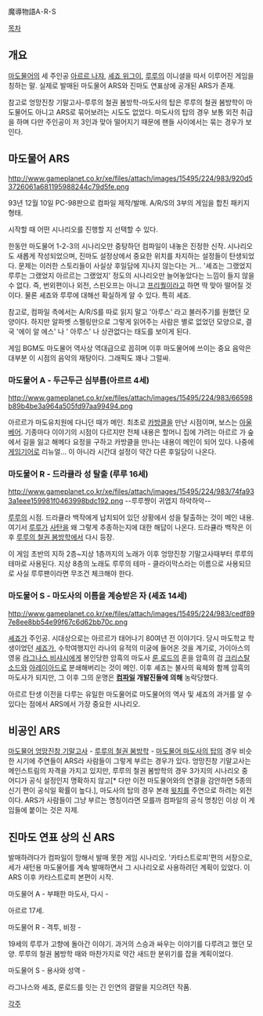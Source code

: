 魔導物語A･R･S

[[목차]]

== 개요 ==
[[마도물어]]의 세 주인공 [[아르르 나쟈]], [[셰죠 위그이]], [[루루(뿌요뿌요 시리즈)|루루]]의 이니셜을 따서 이루어진 게임을 칭하는 말. 실제로 발매된 마도물어 ARS와 진마도 연표상에 공개된 ARS가 존재.

참고로 엉망진창 기말고사-루루의 철권 봄방학-마도사의 탑은 루루의 철권 봄방학이 마도물어도 아니고 ARS로 묶어보려는 시도도 없었다. 마도사의 탑의 경우 보통 외전 취급을 하며 다만 주인공이 저 3인과 맞아 떨어지기 때문에 팬들 사이에서는 묶는 경우가 보인다.

== 마도물어 ARS ==
http://www.gameplanet.co.kr/xe/files/attach/images/15495/224/983/920d53726061a681195988244c79d5fe.png

93년 12월 10일 PC-98판으로 컴파일 제작/발매. A/R/S의 3부의 게임을 합친 패키지형태. 

시작할 때 어떤 시나리오를 진행할 지 선택할 수 있다.

한동안 마도물어 1-2-3의 시나리오만 중탕하던 컴파일이 내놓은 진정한 신작. 시나리오도 새롭게 작성되었으며, 진마도 설정상에서 중요한 위치를 차지하는 설정들이 탄생되었다. 문제는 이러한 스토리들이 사실상 후일담에 지나지 않는다는 거... '셰죠는 그랬었지 루루는 그랬었지 아르르는 그랬었지' 정도의 시나리오만 늘어놓았다는 느낌이 들지 않을 수 없다. 즉, 번외편이나 외전, 스핀오프는 아니고 [[프리퀄]]이라고 하면 딱 맞아 떨어질 것이다. 물론 셰죠와 루루에 대해선 확실하게 알 수 있다. 특히 셰죠.

참고로, 컴파일 측에서는 A/R/S를 따로 읽지 말고 '아루스' 라고 불러주기를 원했던 모양이다. 하지만 알파벳 스펠링만으로 그렇게 읽어주는 사람은 별로 없었던 모양으로, 결국 '에이 알 에스' 나 ' 아루스' 나 상관없다는 태도를 보이게 된다.

게임 BGM도 마도물어 역사상 역대급으로 꼽히며 이후 마도물어에 쓰이는 중요 음악은 대부분 이 시점의 음악의 재탕이다. 그래픽도 꽤나 그럴싸.

=== 마도물어 A - 두근두근 심부름(아르르 4세) ===
http://www.gameplanet.co.kr/xe/files/attach/images/15495/224/983/66598b89b4be3a964a505fd97aa99494.png

아르르가 마도유치원에 다니던 때가 메인. 최초로 [[카방클]]을 만난 시점이며, 보스는 [[아울베어]]. 기종마다 이야기의 시점이 다르지만 전체 내용은 할머니 집에 가려는 아르르 가 숲에서 길을 잃고 해메다 요정을 구하고 카방클을 만나는 내용이 메인이 되어 있다. 나중에 [[게임기어]]로 리뉴얼... 이 아니라 시간대 설정이 약간 다른 후일담이 나온다.

=== 마도물어 R - 드라큘라 성 탈출 (루루 16세) ===
http://www.gameplanet.co.kr/xe/files/attach/images/15495/224/983/74fa933a1eee159981f0463998bdc192.png
--루루쨩이 귀엽지 하악하악--

[[루루(뿌요뿌요 시리즈)|루루]]의 시점. 드라큘라 백작에게 납치되어 있던 상황에서 성을 탈출하는 것이 메인 내용. 여기서 [[루루(뿌요뿌요 시리즈)|루루]]가 [[사탄(마도물어 시리즈)|사탄]]을 왜 그렇게 추종하는지에 대한 해답이 나온다. 드라큘라 백작은 이후 [[루루의 철권 봄방학]]에서 다시 등장.

이 게임 초반의 지하 2층~지상 1층까지의 노래가 이후 엉망진창 기말고사때부터 루루의 테마로 사용된다. 지상 8층의 노래도 루루의 테마 - 클라이막스라는 이름으로 사용되므로 사실 루루팬이라면 무조건 체크해야 한다.

=== 마도물어 S - 마도사의 이름을 계승받은 자 (셰죠 14세) ===
http://www.gameplanet.co.kr/xe/files/attach/images/15495/224/983/cedf897e8ee8bb54e99f67c6d62bb70c.png
 
[[셰죠]]가 주인공. 시대상으로는 아르르가 태어나기 80여년 전 이야기다. 당시 마도학교 학생이었던 [[셰죠]]가, 수학여행지인 라나의 유적의 미궁에 들어온 것을 계기로, 가이아스의 영웅 [[라그나스 비샤시]]에게 봉인당한 암흑의 마도사 [[룬 로드]]의 혼을 암흑의 검 [[크리스탈 소드]]와 [[아레이아드]]로 분쇄해버리는 것이 메인. 이후 셰죠는 불사의 육체와 함께 암흑의 마도사가 되지만, 그 이후 그의 운명은 '''[[컴파일]] 개발진들에 의해''' 농락당했다.

아르르 탄생 이전을 다루는 유일한 마도물어로 마도물어의 역사 및 셰죠의 과거를 알 수 있다는 점에서 ARS에서 가장 중요한 시나리오. 

== 비공인 ARS ==
[[마도물어 엉망진창 기말고사]] - [[루루의 철권 봄방학]] - [[마도물어 마도사의 탑]]의 경우 비슷한 시기에 주연들이 ARS라 사람들이 그렇게 부르는 경우가 있다. 엉망진창 기말고사는 메인스트림의 자격을 가지고 있지만, 루루의 철권 봄방학의 경우 3가지의 시나리오 중 어디가 공식 설정인지 명확하지 않고[* 다만 이전 마도물어와의 연결을 감안하면 5종의 신기 편이 공식일 확률이 높다.], 마도사의 탑의 경우 본래 [[윗치]]를 주연으로 하려는 외전이다. ARS가 사람들이 그냥 부르는 명칭이라면 모를까 컴파일의 공식 명칭인 이상 이 게임들에 붙이는 것은 자제.

== 진마도 연표 상의 신 ARS ==
발매하려다가 컴파일이 망해서 발매 못한 게임 시나리오. '카타스트로피'편의 서장으로, 세가 새턴용 마도물어를 계속 발매하면서 그 시나리오로 사용하려던 계획이 있었다. 이 ARS 이후 카타스트로피 본편이 시작.

마도물어 A - 부패한 마도사, 다시 -

아르르 17세.

마도물어 R - 격투, 비정 - 

19세의 루루가 고향에 돌아간 이야기. 과거의 스승과 싸우는 이야기를 다루려고 했던 모양. 루루의 철권 봄방학 때와 마찬가지로 약간 새드한 분위기를 잡을 계획이었다.

마도물어 S - 용사와 성역 - 

라그나스와 셰죠, 룬로드를 잇는 긴 인연의 결말을 지으려던 작품.

[[각주]]
